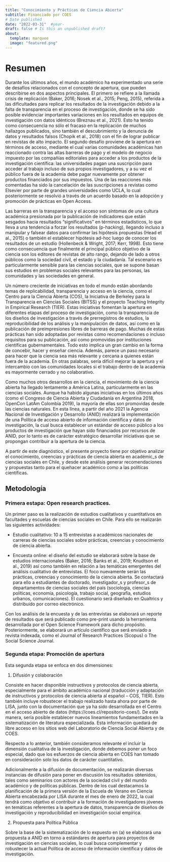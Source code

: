 ```yaml
---
title: "Conocimiento y Prácticas de Ciencia Abierta"
subtitle: Financiado por COES
# Date published
date: "2022-03-31"  #year-
draft: false # Is this an unpublished draft?
about:
  template: marquee
  image: "featured.png"  
---
```

# Resumen

Durante los últimos años, el mundo académico ha experimentado una serie de desafíos relacionados con el concepto de apertura, que pueden describirse en dos aspectos principales. El primero se refiere a la llamada crisis de replicación (Baker, 2016; Nosek et al., 2015; Peng, 2015), referida a las dificultades para replicar los resultados de la investigación debido a la falta de transparencia en el proceso de investigación, donde se ha sido posible evidenciar importantes variaciones en los resultados en equipos de investigación con datos idénticos (Breznau et al., 2021). Esto ha tenido como consecuencia no sólo el fracaso en la replicación de muchos hallazgos publicados, sino también el descubrimiento y la denuncia de datos y resultados falsos (Chopik et al., 2018) con el fin de lograr publicar en  revistas de alto impacto. El segundo desafío proviene de la apertura en términos de acceso, mediante el cual varias comunidades académicas han reaccionado contra las altas barreras de pago y el modelo de negocio impuesto por las compañías editoriales para acceder a los productos de la investigación científica: las universidades pagan una suscripción para acceder al trabajo incluso de sus propios investigadores, y a su vez el público fuera de la academia debe pagar nuevamente por obtener productos financiados por sus impuestos. Una de las reacciones más comentadas ha sido la cancelación de las suscripciones a revistas como Elsevier por parte de grandes universidades como UCLA, lo cual posteriormente se resolvió a través de un acuerdo basado en la adopción y promoción de prácticas en Open Access.

Las barreras en la transparencia y el acceso son síntomas de una cultura académica presionada por la publicación de indicadores que están sesgados hacia resultados "significativos" en términos estadísticos, lo que lleva a una tendencia a forzar los resultados (p-hacking), llegando incluso a manipular y falsear datos para confirmar las hipótesis propuestas (Head et al., 2015) o también el establecer hipótesis ad-hoc luego de conocer los resultados de un estudio (Hollenbeck & Wright, 2017; Kerr, 1998). Esto tiene como consecuencia que finalmente el principal público objetivo de la ciencia son los editores de revistas de alto rango, dejando de lado a otros públicos como la sociedad civil, el estado y la ciudadanía. Tal escenario es particularmente sensible para las ciencias sociales, que se supone basan sus estudios en problemas sociales relevantes para las personas, las comunidades y las sociedades en general.

Un número creciente de iniciativas en todo el mundo están abordando temas de replicabilidad, transparencia y acceso en la ciencia, como el Centro para la Ciencia Abierta (COS), la Iniciativa de Berkeley para la Transparencia en Ciencias Sociales (BITSS) y el proyecto Teaching Integrity in Empirical Research (TIER). Estas iniciativas fomentan la apertura en diferentes etapas del proceso de investigación, como la transparencia de los diseños de investigación a través de prerregistros de estudios, la reproducibilidad de los análisis y la manipulación de datos, así como en la publicación de preimpresiones libres de barreras de pago. Muchas de estas prácticas han sido adoptadas por revistas como recomendaciones o incluso requisitos para su publicación, así como promovidas por instituciones científicas gubernamentales. Todo esto implica un gran cambio en la forma de concebir, hacer y enseñar ciencia. Además, parece un paso necesario para hacer que la ciencia sea más relevante y cercana a quienes están fuera de la academia. En otras palabras, sería difícil mejorar la apertura y el intercambio con las comunidades locales si el trabajo dentro de la academia es mayormente cerrado y no colaborativo.

Como muchos otros desarrollos en la ciencia, el movimiento de la ciencia abierta ha llegado lentamente a América Latina, particularmente en las ciencias sociales. Aunque ha habido algunas iniciativas en los últimos años (como el Congreso de Ciencia Abierta y Ciudadanía en Argentina 2018, OpenCon LatAm Colombia 2019), la mayoría de ellas son promovidas desde las ciencias naturales. En esta línea, a partir del año 2021 la Agencia Nacional de Investigación y Desarrollo (ANID) realizará la implementación de una Política de acceso abierto de información científica y datos de investigación, la cual busca establecer un estándar de acceso público a los productos de investigación que hayan sido financiados por recursos de ANID, por lo tanto es de carácter estratégico desarrollar iniciativas que se propongan contribuir a la apertura de la ciencia.

A partir de este diagnóstico, el presente proyecto tiene por objetivo analizar el conocimiento, creencias y prácticas de ciencia abierta en académic_s de ciencias sociales en Chile, y desde este análisis generar recomendaciones y propuestas tanto para el quehacer académico como a las políticas científicas.

## Metodología

### Primera estapa: Open research practices.

Un primer paso es la realización de estudios cualitativos y cuantitativos en facultades y escuelas de ciencias sociales en Chile. Para ello se realizarán las siguientes actividades:

- Estudio cualitativo: 10 a 15 entrevistas a académicos nacionales de carreras de ciencias sociales sobre prácticas, creencias y conocimiento de ciencia abierta.

- Encuesta online: el diseño del estudio se elaborará sobre la base de estudios internacionales (Baker, 2016; Banks et al., 2019; Knudtson et al., 2019) así como también en relación a las temáticas emergentes del análisis cualitativo de entrevistas. El foco nuevamente serán las prácticas, creencias y conocimiento de la ciencia abierta. Se contactará para ello a estudiantes de doctorado, investigador_s y profesor_s de departamentos de ciencias sociales del país (sociología, ciencias políticas, economía, psicología, trabajo social, geografía, estudios urbanos, comunicaciones). El cuestionario será diseñado en Qualtrics y distribuido por correo electrónico.

Con los análisis de la encuesta y de las entrevistas se elaborará un reporte de resultados que será publicado como pre-print usando la herramienta desarrollada por el Open Science Framework para dicho propósito. Posteriormente, se elaborará un artículo científico que será enviado a revista indexada, como el Journal of Research Practices (Scopus) o The Social Science Journal.

### Segunda etapa: Promoción de apertura

Esta segunda etapa se enfoca en dos dimensiones:

1. Difusión y colaboración

Consiste en hacer disponible instructivos y protocolos de ciencia abierta, especialmente para el ámbito académico nacional (traducción y adaptación de instructivos y protocolos de ciencia abierta al español – COS, TIER).  Esto también incluye robustecer el trabajo realizado hasta ahora por parte de LISA, junto con la documentación que ya ha sido desarrollada en el Centro en el acceso abierto de datos (https://coes.cl/repositorio-coes/). De esta manera, sería posible establecer nuevos lineamientos fundamentados en la sistematización de literatura especializada. Esta información quedará de libre acceso en los sitios web del Laboratorio de Ciencia Social Abierta y de COES.

Respecto a lo anterior, también consideramos relevante el incluir la dimensión cualitativa de la investigación, donde debemos poner un foco especial, dado que los esfuerzos de ciencia abierta en COES han tomado en consideración solo los datos de carácter cuantitativo.

Adicionalmente a la difusión de documentación, se realizarán diversas instancias de difusión para poner en discusión los resultados obtenidos, tales como seminarios con actores de la sociedad civil y del mundo académico y de políticas públicas. Dentro de los cual destacamos la planificación de la primera versión de la Escuela de Verano en Ciencia Abierta encabezada por LISA durante el mes de enero de 2022, la cual tendrá como objetivo el contribuir a la formación de investigadores jóvenes en temáticas referentes a la apertura de datos, transparencia de diseños de investigación y reproducibilidad en investigación social empírica.

2. Propuesta para Política Pública

Sobre la base de la sistematización de lo expuesto en (a) se elaborará una propuesta a ANID en torno a estándares de apertura para proyectos de investigación en ciencias sociales, lo cual busca complementar y robustecer la actual Política de acceso de información científica y datos de investigación.
